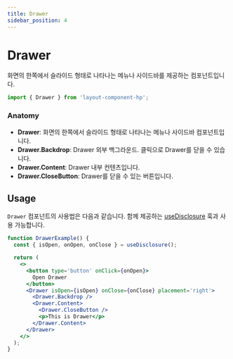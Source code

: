 ```yaml
---
title: Drawer
sidebar_position: 4
---
```


# Drawer

화면의 한쪽에서 슬라이드 형태로 나타나는 메뉴나 사이드바를 제공하는 컴포넌트입니다.

```jsx static
import { Drawer } from 'layout-component-hp';
```

### Anatomy

- **Drawer**: 화면의 한쪽에서 슬라이드 형태로 나타나는 메뉴나 사이드바 컴포넌트입니다.
- **Drawer.Backdrop**: Drawer 외부 백그라운드. 클릭으로 Drawer를 닫을 수 있습니다.
- **Drawer.Content**: Drawer 내부 컨텐츠입니다.
- **Drawer.CloseButton**: Drawer를 닫을 수 있는 버튼입니다.

## Usage

`Drawer` 컴포넌트의 사용법은 다음과 같습니다.
함께 제공하는 [useDisclosure](/docs/hook/use-disclosure) 훅과 사용 가능합니다.

```jsx live
function DrawerExample() {
  const { isOpen, onOpen, onClose } = useDisclosure();

  return (
    <>
      <button type='button' onClick={onOpen}>
        Open Drawer
      </button>
      <Drawer isOpen={isOpen} onClose={onClose} placement='right'>
        <Drawer.Backdrop />
        <Drawer.Content>
          <Drawer.CloseButton />
          <p>This is Drawer</p>
        </Drawer.Content>
      </Drawer>
    </>
  );
}
```

